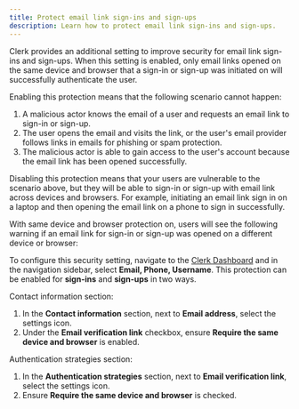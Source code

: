 ```yaml
---
title: Protect email link sign-ins and sign-ups
description: Learn how to protect email link sign-ins and sign-ups.
---
```


Clerk provides an additional setting to improve security for email link sign-ins and sign-ups. When this setting is enabled, only email links opened on the same device and browser that a sign-in or sign-up was initiated on will successfully authenticate the user.

Enabling this protection means that the following scenario cannot happen:

1. A malicious actor knows the email of a user and requests an email link to sign-in or sign-up.
1. The user opens the email and visits the link, or the user's email provider follows links in emails for phishing or spam protection.
1. The malicious actor is able to gain access to the user's account because the email link has been opened successfully.

Disabling this protection means that your users are vulnerable to the scenario above, but they will be able to sign-in or sign-up with email link across devices and browsers. For example, initiating an email link sign in on a laptop and then opening the email link on a phone to sign in successfully.

With same device and browser protection on, users will see the following warning if an email link for sign-in or sign-up was opened on a different device or browser:

<Images
  width={1512}
  height={914}
  src="/docs/images/security/email-link_require-same-client.webp"
  alt="Error message displayed if email link is opened in a different device or browser if email link same device/browser protection is enabled"
/>

To configure this security setting, navigate to the [Clerk Dashboard](https://dashboard.clerk.com/last-active?path=user-authentication/email-phone-username) and in the navigation sidebar, select **Email, Phone, Username**. This protection can be enabled for **sign-ins** and **sign-ups** in two ways.

Contact information section:

1. In the **Contact information** section, next to **Email address**, select the settings icon.
1. Under the **Email verification link** checkbox, ensure **Require the same device and browser** is enabled.

Authentication strategies section:

1. In the **Authentication strategies** section, next to **Email verification link**, select the settings icon.
1. Ensure **Require the same device and browser** is checked.
